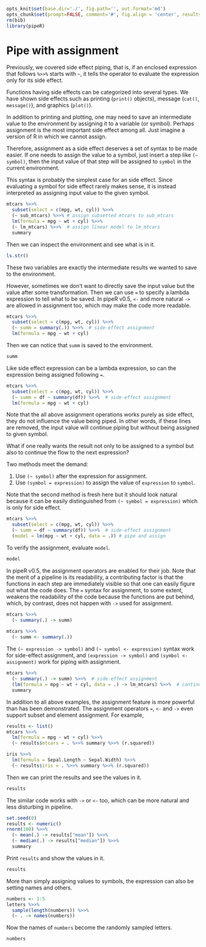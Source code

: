 ```r
opts_knit$set(base.dir='./', fig.path='', out.format='md')
opts_chunk$set(prompt=FALSE, comment='#', fig.align = 'center', results='markup')
rm(bib)
library(pipeR)
```

# Pipe with assignment

Previously, we covered side effect piping, that is, if an enclosed expression that follows `%>>%` starts with `~`, it tells the operator to evaluate the expression only for its side effect.

Functions having side effects can be categorized into several types. We have shown side effects such as printing (`print()` objects), message (`cat()`, `message()`), and graphics (`plot()`).

In addition to printing and plotting, one may need to save an intermediate value to the environment by assigning it to a variable (or symbol). Perhaps assignment is the most important side effect among all. Just imagine a version of R in which we cannot assign.

Therefore, assignment as a side effect deserves a set of syntax to be made easier. If one needs to assign the value to a symbol, just insert a step like `(~ symbol)`, then the input value of that step will be assigned to `symbol` in the current environment. 

This syntax is probably the simplest case for an side effect. Since evaluating a symbol for side effect rarely makes sense, it is instead interpreted as assigning input value to the given symbol.

```r
mtcars %>>%
  subset(select = c(mpg, wt, cyl)) %>>%
  (~ sub_mtcars) %>>% # assign subsetted mtcars to sub_mtcars
  lm(formula = mpg ~ wt + cyl) %>>%
  (~ lm_mtcars) %>>%  # assign linear model to lm_mtcars
  summary
```

Then we can inspect the environment and see what is in it.

```r
ls.str()
```

These two variables are exactly the intermediate results we wanted to save to the environment.

However, sometimes we don't want to directly save the input value but the value after some transformation. Then we can use `=` to specify a lambda expression to tell what to be saved. In pipeR v0.5, `<-` and more natural `->` are allowed in assignment too, which may make the code more readable.

```r
mtcars %>>%
  subset(select = c(mpg, wt, cyl)) %>>%
  (~ summ = summary(.)) %>>%  # side-effect assignment
  lm(formula = mpg ~ wt + cyl)
```

Then we can notice that `summ` is saved to the environment.

```r
summ
```

Like side effect expression can be a lambda expression, so can the expression being assigned following `=`.

```r
mtcars %>>%
  subset(select = c(mpg, wt, cyl)) %>>%
  (~ summ = df ~ summary(df)) %>>%  # side-effect assignment
  lm(formula = mpg ~ wt + cyl)
```

Note that the all above assignment operations works purely as side effect, they do not influence the value being piped. In other words, if these lines are removed, the input value will continue piping but without being assigned to given symbol.

What if one really wants the result not only to be assigned to a symbol but also to continue the flow to the next expression?

Two methods meet the demand:

1. Use `(~ symbol)` after the expression for assignment.
2. Use `(symbol = expression)` to assign the value of `expression` to `symbol`.

Note that the second method is fresh here but it should look natural because it can be easily distinguished from `(~ symbol = expression)` which is only for side effect.

```r
mtcars %>>%
  subset(select = c(mpg, wt, cyl)) %>>%
  (~ summ = df ~ summary(df)) %>>%  # side-effect assignment
  (model = lm(mpg ~ wt + cyl, data = .)) # pipe and assign
```

To verify the assignment, evaluate `model`.

```r
model
```

In pipeR v0.5, the assignment operators are enabled for their job. Note that the merit of a pipeline is its readability, a contributing factor is that the functions in each step are immediately visible so that one can easily figure out what the code does. The `=` syntax for assignment, to some extent, weakens the readability of the code because the functions are put behind, which, by contrast, does not happen with `->` used for assignment.

```r
mtcars %>>%
  (~ summary(.) -> summ)
  
mtcars %>>%
  (~ summ <- summary(.))
```

The `(~ expression -> symbol)` and `(~ symbol <- expression)` syntax work for side-effect assignment, and `(expression -> symbol)` and `(symbol <- assignment)` work for piping with assignment.

```r
mtcars %>>%
  (~ summary(.) -> summ) %>>%  # side-effect assignment
  (lm(formula = mpg ~ wt + cyl, data = .) -> lm_mtcars) %>>%  # continue piping
  summary
```

In addition to all above examples, the assignment feature is more powerful than has been demonstrated. The assignment operators `=`, `<-` and `->` even support subset and element assignment. For example,

```r
results <- list()
mtcars %>>%
  lm(formula = mpg ~ wt + cyl) %>>%
  (~ results$mtcars = . %>>% summary %>>% (r.squared))

iris %>>%
  lm(formula = Sepal.Length ~ Sepal.Width) %>>%
  (~ results$iris = . %>>% summary %>>% (r.squared))
```

Then we can print the results and see the values in it.

```r
results
```

The similar code works with `->` or `<-` too, which can be more natural and less disturbing in pipeline.

```r
set.seed(0)
results <- numeric()
rnorm(100) %>>%
  (~ mean(.) -> results["mean"]) %>>%
  (~ median(.) -> results["median"]) %>>%
  summary
```

Print `results` and show the values in it.

```r
results
```

More than simply assigning values to symbols, the expression can also be setting names and others.

```r
numbers <- 1:5
letters %>>%
  sample(length(numbers)) %>>%
  (~ . -> names(numbers))
```

Now the names of `numbers` become the randomly sampled letters.

```r
numbers
```
